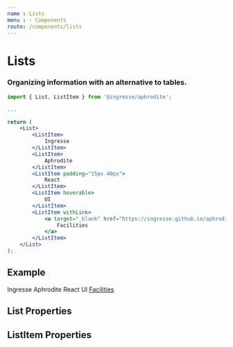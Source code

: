 ```yaml
---
name : Lists
menu : › Components
route: /components/lists
---
```




# Lists
### Organizing information with an alternative to tables.

```jsx
import { List, ListItem } from '@ingresse/aphrodite';

...

return (
    <List>
        <ListItem>
            Ingresse
        </ListItem>
        <ListItem>
            Aphrodite
        </ListItem>
        <ListItem padding="15px 40px">
            React
        </ListItem>
        <ListItem hoverable>
            UI
        </ListItem>
        <ListItem withLink>
            <a target="_blank" href="https://ingresse.github.io/aphrodite-react">
                Facilities
            </a>
        </ListItem>
    </List>
);
```

## Example

<Playground>
    <List>
        <ListItem>
            Ingresse
        </ListItem>
        <ListItem>
            Aphrodite
        </ListItem>
        <ListItem padding="15px 40px">
            React
        </ListItem>
        <ListItem hoverable>
            UI
        </ListItem>
        <ListItem withLink  padding="15px 40px">
            <a target="_blank" href="https://ingresse.github.io/aphrodite-react">
                Facilities
            </a>
        </ListItem>
    </List>
</Playground>


## List Properties

<Props of={List} />


## ListItem Properties

<Props of={ListItem} />
